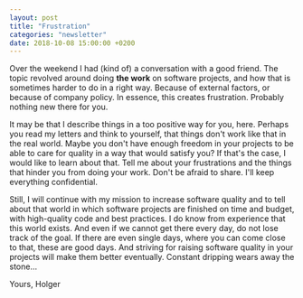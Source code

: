 ```yaml
---
layout: post
title: "Frustration"
categories: "newsletter"
date: 2018-10-08 15:00:00 +0200
---
```


Over the weekend I had (kind of) a conversation with a good friend. The topic revolved around doing **the work** on software projects, and how that is sometimes harder to do in a right way. Because of external factors, or because of company policy. In essence, this creates frustration. Probably nothing new there for you.  
<!--more-->
It may be that I describe things in a too positive way for you, here. Perhaps you read my letters and think to yourself, that things don't work like that in the real world. Maybe you don't have enough freedom in your projects to be able to care for quality in a way that would satisfy you? If that's the case, I would like to learn about that. Tell me about your frustrations and the things that hinder you from doing your work. Don't be afraid to share. I'll keep everything confidential.

Still, I will continue with my mission to increase software quality and to tell about that world in which software projects are finished on time and budget, with high-quality code and best practices. I do know from experience that this world exists. And even if we cannot get there every day, do not lose track of the goal. If there are even single days, where you can come close to that, these are good days. And striving for raising software quality in your projects will make them better eventually. Constant dripping wears away the stone…

Yours,
Holger
